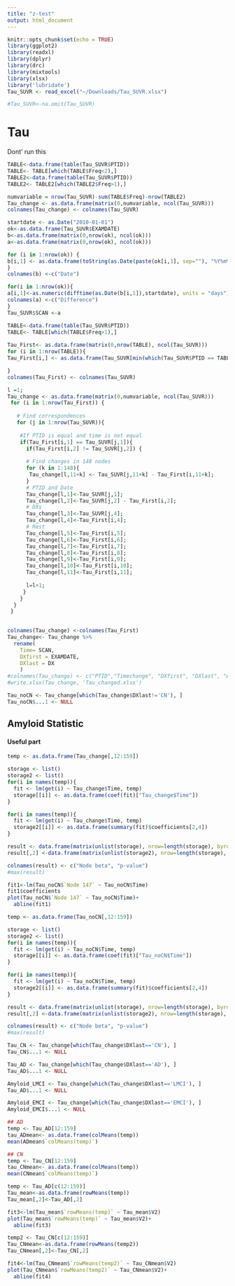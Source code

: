 ```yaml
---
title: "z-test"
output: html_document
---
```


```r
knitr::opts_chunk$set(echo = TRUE)
library(ggplot2)
library(readxl)
library(dplyr)
library(drc)
library(mixtools)
library(xlsx)
library('lubridate')
Tau_SUVR <- read_excel("~/Downloads/Tau_SUVR.xlsx")

#Tau_SUVR<-na.omit(Tau_SUVR)
```

# Tau
Dont' run this
```r
TABLE<-data.frame(table(Tau_SUVR$PTID))
TABLE<- TABLE[which(TABLE$Freq<2),]
TABLE2<-data.frame(table(Tau_SUVR$PTID))
TABLE2<- TABLE2[which(TABLE2$Freq>1),]

numvariable = nrow(Tau_SUVR)-sum(TABLE$Freq)-nrow(TABLE2)
Tau_change <- as.data.frame(matrix(0,numvariable, ncol(Tau_SUVR)))
colnames(Tau_change) <- colnames(Tau_SUVR)

```

```r
startdate <- as.Date("2010-01-01")
ok<-as.data.frame(Tau_SUVR$EXAMDATE)
b<-as.data.frame(matrix(0,nrow(ok), ncol(ok)))
a<-as.data.frame(matrix(0,nrow(ok), ncol(ok)))

for (i in 1:nrow(ok)) {
b[i,1] <- as.data.frame(toString(as.Date(paste(ok[i,1], sep=""), "%Y%m%d")))
}
colnames(b) <-c("Date")

for(i in 1:nrow(ok)){
a[i,1]<-as.numeric(difftime(as.Date(b[i,1]),startdate), units = "days")
colnames(a) <-c("Difference")
}
Tau_SUVR$SCAN <-a
```

```r
TABLE<-data.frame(table(Tau_SUVR$PTID))
TABLE<- TABLE[which(TABLE$Freq>1),]
 
Tau_First<- as.data.frame(matrix(0,nrow(TABLE), ncol(Tau_SUVR)))
for (i in 1:nrow(TABLE)){
Tau_First[i,] <- as.data.frame(Tau_SUVR[min(which(Tau_SUVR$PTID == TABLE$Var1[i])), ])

}
colnames(Tau_First) <- colnames(Tau_SUVR)

```

```r
l =1;
Tau_change <- as.data.frame(matrix(0,numvariable, ncol(Tau_SUVR)))
 for (i in 1:nrow(Tau_First)) {
   
   # Find correspondences
   for (j in 1:nrow(Tau_SUVR)){
   
    #If PTID is equal and time is not equal
    if(Tau_First[i,1] == Tau_SUVR[j,1]){
      if(Tau_First[i,2] != Tau_SUVR[j,2]) {
    
      # Find changes in 148 nodes
      for (k in 1:148){
       Tau_change[l,11+k] <- Tau_SUVR[j,11+k] - Tau_First[i,11+k];
      }
      # PTID and Date
      Tau_change[l,1]<-Tau_SUVR[j,1];
      Tau_change[l,2]<-Tau_SUVR[j,2] - Tau_First[i,2];
      # DXs
      Tau_change[l,3]<-Tau_SUVR[j,4];
      Tau_change[l,4]<-Tau_First[i,4];
      # Rest
      Tau_change[l,5]<-Tau_First[i,5];
      Tau_change[l,6]<-Tau_First[i,6];
      Tau_change[l,7]<-Tau_First[i,7];
      Tau_change[l,8]<-Tau_First[i,8];
      Tau_change[l,9]<-Tau_First[i,9];
      Tau_change[l,10]<-Tau_First[i,10];
      Tau_change[l,11]<-Tau_First[i,11];
      
      l=l+1;
     }
    }
  }
 }
                          
```

```r
colnames(Tau_change) <-colnames(Tau_First)
Tau_change<- Tau_change %>% 
  rename(
    Time= SCAN,
    DXfirst = EXAMDATE,
    DXlast = DX
    )
#colnames(Tau_change) <- c("PTID","Timechange", "DXfirst", "DXlast", "Age", "Gender", "Education","Ethic", "Ethiccate","Marry","APOE4")
#write.xlsx(Tau_change, 'Tau_changed.xlsx')
```
```r
Tau_noCN <- Tau_change[which(Tau_change$DXlast!='CN'), ]
Tau_noCN$...1 <- NULL
```



## Amyloid Statistic

#### Useful part

```r

temp <- as.data.frame(Tau_change[,12:159])

storage <- list()
storage2 <- list()
for(i in names(temp)){
  fit <- lm(get(i) ~ Tau_change$Time, temp)
  storage[[i]] <- as.data.frame(coef(fit)["Tau_change$Time"])
}

for(i in names(temp)){
  fit <- lm(get(i) ~ Tau_change$Time, temp)
  storage2[[i]] <- as.data.frame(summary(fit)$coefficients[2,4])
}

result <- data.frame(matrix(unlist(storage), nrow=length(storage), byrow=TRUE))
result[,2] <-data.frame(matrix(unlist(storage2), nrow=length(storage), byrow=TRUE))

colnames(result) <- c("Node beta", "p-value")
#max(result)
```



```r

fit1<-lm(Tau_noCN$`Node 147` ~ Tau_noCN$Time)
fit1$coefficients
plot(Tau_noCN$`Node 147` ~ Tau_noCN$Time)+
  abline(fit1)
```
```r

temp <- as.data.frame(Tau_noCN[,12:159])

storage <- list()
storage2 <- list()
for(i in names(temp)){
  fit <- lm(get(i) ~ Tau_noCN$Time, temp)
  storage[[i]] <- as.data.frame(coef(fit)["Tau_noCN$Time"])
}

for(i in names(temp)){
  fit <- lm(get(i) ~ Tau_noCN$Time, temp)
  storage2[[i]] <- as.data.frame(summary(fit)$coefficients[2,4])
}

result <- data.frame(matrix(unlist(storage), nrow=length(storage), byrow=TRUE))
result[,2] <-data.frame(matrix(unlist(storage2), nrow=length(storage), byrow=TRUE))

colnames(result) <- c("Node beta", "p-value")
#max(result)
```

```r
Tau_CN <- Tau_change[which(Tau_change$DXlast=='CN'), ]
Tau_CN$...1 <- NULL

Tau_AD <- Tau_change[which(Tau_change$DXlast=='AD'), ]
Tau_AD$...1 <- NULL

Amyloid_LMCI <- Tau_change[which(Tau_change$DXlast=='LMCI'), ]
Tau_AD$...1 <- NULL

Amyloid_EMCI <- Tau_change[which(Tau_change$DXlast=='EMCI'), ]
Amyloid_EMCI$...1 <- NULL
```

```r
## AD
temp <- Tau_AD[12:159]
tau_ADmean<- as.data.frame(colMeans(temp))
mean(ADmean$`colMeans(temp)`)

## CN
temp <- Tau_CN[12:159]
tau_CNmean<- as.data.frame(colMeans(temp))
mean(CNmean$`colMeans(temp)`)


```
```r
temp <- Tau_AD[c(12:159)]
Tau_mean<-as.data.frame(rowMeans(temp))
Tau_mean[,2]<-Tau_AD[,2]

fit3<-lm(Tau_mean$`rowMeans(temp)` ~ Tau_mean$V2)
plot(Tau_mean$`rowMeans(temp)` ~ Tau_mean$V2)+
  abline(fit3)
```
```r
temp2 <- Tau_CN[c(12:159)]
Tau_CNmean<-as.data.frame(rowMeans(temp2))
Tau_CNmean[,2]<-Tau_CN[,2]

fit4<-lm(Tau_CNmean$`rowMeans(temp2)` ~ Tau_CNmean$V2)
plot(Tau_CNmean$`rowMeans(temp2)` ~ Tau_CNmean$V2)+
  abline(fit4)
```
